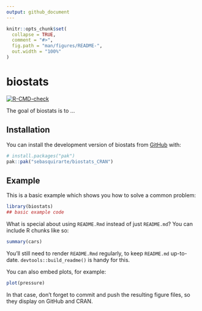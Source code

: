 ---
output: github_document
---

<!-- README.md is generated from README.Rmd. Please edit that file -->

```{r, include = FALSE}
knitr::opts_chunk$set(
  collapse = TRUE,
  comment = "#>",
  fig.path = "man/figures/README-",
  out.width = "100%"
)
```

# biostats

<!-- badges: start -->
[![R-CMD-check](https://github.com/sebasquirarte/biostats_CRAN/actions/workflows/R-CMD-check.yaml/badge.svg)](https://github.com/sebasquirarte/biostats_CRAN/actions/workflows/R-CMD-check.yaml)
<!-- badges: end -->

The goal of biostats is to ...

## Installation

You can install the development version of biostats from [GitHub](https://github.com/) with:

``` r
# install.packages("pak")
pak::pak("sebasquirarte/biostats_CRAN")
```

## Example

This is a basic example which shows you how to solve a common problem:

```{r example}
library(biostats)
## basic example code
```

What is special about using `README.Rmd` instead of just `README.md`? You can include R chunks like so:

```{r cars}
summary(cars)
```

You'll still need to render `README.Rmd` regularly, to keep `README.md` up-to-date. `devtools::build_readme()` is handy for this.

You can also embed plots, for example:

```{r pressure, echo = FALSE}
plot(pressure)
```

In that case, don't forget to commit and push the resulting figure files, so they display on GitHub and CRAN.
